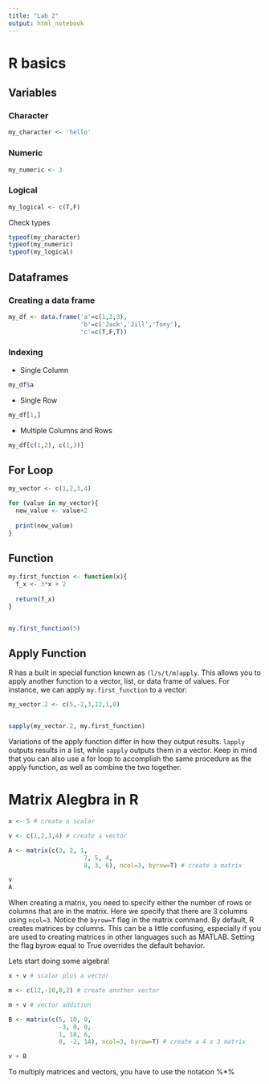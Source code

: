 ```yaml
---
title: "Lab 2"
output: html_notebook
---
```


# R basics

## Variables
### Character
```r
my_character <- 'hello'
```
### Numeric
```r
my_numeric <- 3
```
### Logical
```r
my_logical <- c(T,F)
```

Check types 
```r
typeof(my_character)
typeof(my_numeric)
typeof(my_logical)
```


## Dataframes
### Creating a data frame
```r
my_df <- data.frame('a'=c(1,2,3),
                    'b'=c('Jack','Jill','Tony'),
                    'c'=c(T,F,T))


```
### Indexing
+ Single Column
```r
my_df$a
```
+ Single Row
```r
my_df[1,]
```
+ Multiple Columns and Rows
```r
my_df[c(1,2), c(1,3)]
```
## For Loop
```r
my_vector <- c(1,2,3,4)

for (value in my_vector){
  new_value <- value+2
  
  print(new_value)
}
```
## Function
```r
my.first_function <- function(x){
  f_x <- 3*x + 2
  
  return(f_x)
}


my.first_function(5)
```
## Apply Function
R has a built in special function known as `(l/s/t/m)apply`. This allows you to apply another function to a vector, list, or data frame of values. For instance, we can apply `my.first_function` to a vector:
```r
my_vector.2 <- c(5,-2,3,12,1,0)


sapply(my_vector.2, my.first_function)
```
Variations of the apply function differ in how they output results. `lapply` outputs results in a list, while `sapply` outputs them in a vector. Keep in mind that you can also use a for loop to accomplish the same procedure as the apply function, as well as combine the two together.

# Matrix Alegbra in R

```r
x <- 5 # create a scalar

v <- c(1,2,3,4) # create a vector

A <- matrix(c(3, 2, 1,
                     7, 5, 4,
                     8, 3, 6), ncol=3, byrow=T) # create a matrix

v
A
```

When creating a matrix, you need to specify either the number of rows or columns that are in the matrix. Here we specify that there are 3 columns using `ncol=3`.
Notice the `byrow=T` flag in the matrix command. By default, R creates matrices by columns. This can be a little confusing, especially if you are used to creating matrices in other languages such as MATLAB. Setting the flag byrow equal to True overrides the default behavior.

Lets start doing some algebra!

```r
x + v # scalar plus a vector
```
```r
m <- c(12,-10,0,2) # create another vector

m + v # vector addition
```
```r
B <- matrix(c(5, 10, 9,
              -3, 0, 0,
              1, 18, 6,
              0, -2, 14), ncol=3, byrow=T) # create a 4 x 3 matrix

v + B
```



To multiply matrices and vectors, you have to use the notation %*%


